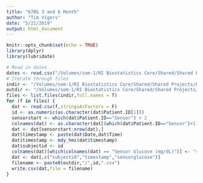 ```yaml
---
title: "670G 3 and 6 Month"
author: "Tim Vigers"
date: "5/21/2019"
output: html_document
---
```


```r
knitr::opts_chunk$set(echo = TRUE)
library(dplyr)
library(lubridate)
```

```r
# Read in dates
dates <- read.csv("/Volumes/som-1/RI Biostatistics Core/Shared/Shared Projects/Laura/BDC/Projects/Janet Snell-Bergeon/670g CGM/Data_Cleaned/MASTER LIST FINAL.csv")
# Iterate through files
indir <- "/Volumes/som-1/RI Biostatistics Core/Shared/Shared Projects/Laura/BDC/Projects/Janet Snell-Bergeon/670g CGM/Data_Raw/670g Files"
outdir <- "/Volumes/som-1/RI Biostatistics Core/Shared/Shared Projects/Laura/BDC/Projects/Janet Snell-Bergeon/670g CGM/Data_Cleaned/Sensor Files"
files <- list.files(indir,full.names = T)
for (f in files) {
  dat <- read.csv(f,stringsAsFactors = F)
  id <- as.numeric(as.character(dat$Patient.ID[1]))
  sensorstart <- which(dat$Patient.ID=="Sensor") + 2
  colnames(dat) <- as.character(dat[(which(dat$Patient.ID=="Sensor")+1),])
  dat <- dat[sensorstart:nrow(dat),]
  dat$timestamp <- paste(dat$Date,dat$Time)
  dat$timestamp <- mdy_hms(dat$timestamp)
  dat$subjectid <- id
  colnames(dat)[which(colnames(dat) == "Sensor Glucose (mg/dL)")] <- "sensorglucose"
  dat <- dat[,c("subjectid","timestamp","sensorglucose")]
  filename <- paste0(outdir,"/",id,".csv")
  write.csv(dat,file = filename)
}
```